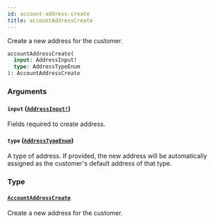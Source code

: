 ```yaml
---
id: account-address-create
title: accountAddressCreate
---
```


Create a new address for the customer.

```graphql
accountAddressCreate(
  input: AddressInput!
  type: AddressTypeEnum
): AccountAddressCreate

```

### Arguments

#### `input` ([`AddressInput!`](/developer/api-reference/inputs/address-input.mdx))

Fields required to create address.

#### `type` ([`AddressTypeEnum`](/developer/api-reference/enums/address-type-enum.mdx))

A type of address. If provided, the new address will be automatically assigned as the customer's default address of that type.

### Type

#### [`AccountAddressCreate`](/developer/api-reference/objects/account-address-create.mdx)

Create a new address for the customer.
